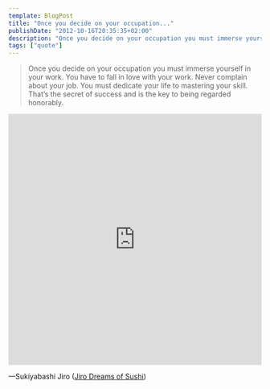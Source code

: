 ```yaml
---
template: BlogPost
title: "Once you decide on your occupation..."
publishDate: "2012-10-16T20:35:35+02:00"
description: "Once you decide on your occupation you must immerse yourself in your work. You have to fall in love with your work."
tags: ["quote"]
---
```


> Once you decide on your occupation you must immerse yourself in your work.
> You have to fall in love with your work. Never complain about your job. You must dedicate your life to mastering your skill.
> That’s the secret of success and is the key to being regarded honorably.

<iframe
	src="https://player.vimeo.com/video/36319857"
	width="100%"
	height="500"
	frameborder="0"
	webkitallowfullscreen
	mozallowfullscreen
	allowfullscreen
></iframe>

—Sukiyabashi Jiro ([Jiro Dreams of Sushi](https://vimeo.com/36319857))
